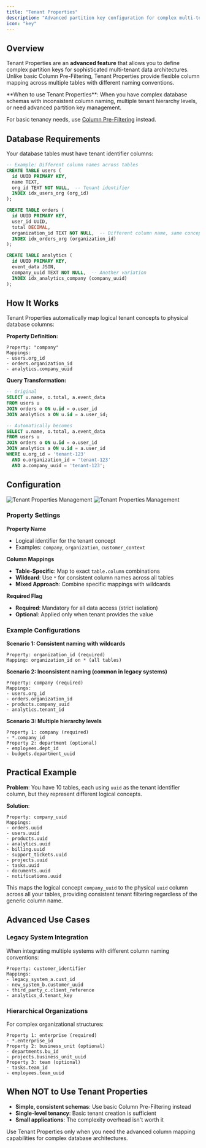 ```yaml
---
title: "Tenant Properties"
description: "Advanced partition key configuration for complex multi-tenant data architectures"
icon: "key"
---
```


## Overview

Tenant Properties are an **advanced feature** that allows you to define complex partition keys for sophisticated multi-tenant data architectures. Unlike basic Column Pre-Filtering, Tenant Properties provide flexible column mapping across multiple tables with different naming conventions.

<Info>
**When to use Tenant Properties**: When you have complex database schemas with inconsistent column naming, multiple tenant hierarchy levels, or need advanced partition key management.

For basic tenancy needs, use [Column Pre-Filtering](/embedded-bi/data-permissioning/tenancy-management) instead.
</Info>

## Database Requirements

Your database tables must have tenant identifier columns:

```sql
-- Example: Different column names across tables
CREATE TABLE users (
  id UUID PRIMARY KEY,
  name TEXT,
  org_id TEXT NOT NULL,  -- Tenant identifier
  INDEX idx_users_org (org_id)
);

CREATE TABLE orders (
  id UUID PRIMARY KEY,
  user_id UUID,
  total DECIMAL,
  organization_id TEXT NOT NULL,  -- Different column name, same concept
  INDEX idx_orders_org (organization_id)
);

CREATE TABLE analytics (
  id UUID PRIMARY KEY,
  event_data JSON,
  company_uuid TEXT NOT NULL,  -- Another variation
  INDEX idx_analytics_company (company_uuid)
);
```

## How It Works

Tenant Properties automatically map logical tenant concepts to physical database columns:

**Property Definition:**
```
Property: "company"
Mappings:
- users.org_id
- orders.organization_id  
- analytics.company_uuid
```

**Query Transformation:**
```sql
-- Original
SELECT u.name, o.total, a.event_data
FROM users u
JOIN orders o ON u.id = o.user_id
JOIN analytics a ON u.id = a.user_id;

-- Automatically becomes
SELECT u.name, o.total, a.event_data
FROM users u
JOIN orders o ON u.id = o.user_id
JOIN analytics a ON u.id = a.user_id
WHERE u.org_id = 'tenant-123'
  AND o.organization_id = 'tenant-123'
  AND a.company_uuid = 'tenant-123';
```

## Configuration

<Frame>
  <img className="block dark:hidden" src="/images/build-your-first-dashboard/light/tenant-properties-light.png" alt="Tenant Properties Management" />
  <img className="hidden dark:block" src="/images/build-your-first-dashboard/dark/tenant-properties-dark.png" alt="Tenant Properties Management" />
</Frame>

### Property Settings

**Property Name**
- Logical identifier for the tenant concept
- Examples: `company`, `organization`, `customer_context`

**Column Mappings**
- **Table-Specific**: Map to exact `table.column` combinations
- **Wildcard**: Use `*` for consistent column names across all tables
- **Mixed Approach**: Combine specific mappings with wildcards

**Required Flag**
- **Required**: Mandatory for all data access (strict isolation)
- **Optional**: Applied only when tenant provides the value

### Example Configurations

**Scenario 1: Consistent naming with wildcards**
```
Property: organization_id (required)
Mapping: organization_id on * (all tables)
```

**Scenario 2: Inconsistent naming (common in legacy systems)**
```
Property: company (required)
Mappings:
- users.org_id
- orders.organization_id
- products.company_uuid
- analytics.tenant_id
```

**Scenario 3: Multiple hierarchy levels**
```
Property 1: company (required)
- *.company_id
Property 2: department (optional)  
- employees.dept_id
- budgets.department_uuid
```

## Practical Example

**Problem**: You have 10 tables, each using `uuid` as the tenant identifier column, but they represent different logical concepts.

**Solution**:
```
Property: company_uuid
Mappings:
- orders.uuid
- users.uuid  
- products.uuid
- analytics.uuid
- billing.uuid
- support_tickets.uuid
- projects.uuid
- tasks.uuid
- documents.uuid
- notifications.uuid
```

This maps the logical concept `company_uuid` to the physical `uuid` column across all your tables, providing consistent tenant filtering regardless of the generic column name.

## Advanced Use Cases

### Legacy System Integration
When integrating multiple systems with different column naming conventions:

```
Property: customer_identifier
Mappings:
- legacy_system_a.cust_id
- new_system_b.customer_uuid
- third_party_c.client_reference
- analytics_d.tenant_key
```

### Hierarchical Organizations
For complex organizational structures:

```
Property 1: enterprise (required)
- *.enterprise_id
Property 2: business_unit (optional)
- departments.bu_id
- projects.business_unit_uuid
Property 3: team (optional)
- tasks.team_id
- employees.team_uuid
```

## When NOT to Use Tenant Properties

- **Simple, consistent schemas**: Use basic Column Pre-Filtering instead
- **Single-level tenancy**: Basic tenant creation is sufficient
- **Small applications**: The complexity overhead isn't worth it

Use Tenant Properties only when you need the advanced column mapping capabilities for complex database architectures.
